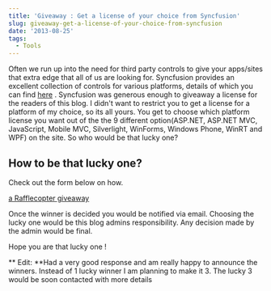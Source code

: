 ```yaml
---
title: 'Giveaway : Get a license of your choice from Syncfusion'
slug: giveaway-get-a-license-of-your-choice-from-syncfusion
date: '2013-08-25'
tags:
  - Tools
---
```

Often we run up into the need for third party controls to give your apps/sites that extra edge that all of us are looking for. Syncfusion provides an excellent collection of controls for various platforms, details of which you can find [here](http://www.syncfusion.com/products?UTM_medium=rahulblogreview) . Syncfusion was generous enough to giveaway a license for the readers of this blog. I didn't want to restrict you to get a license for a platform of my choice, so its all yours. You get to choose which platform license you want out of the the 9 different option(ASP.NET, ASP.NET MVC, JavaScript, Mobile MVC, Silverlight, WinForms, Windows Phone, WinRT and WPF) on the site. So who would be that lucky one?

## **How to be that lucky one?**

Check out the form below on how.

[a Rafflecopter giveaway](http://www.rafflecopter.com/rafl/display/52158e0/)  

Once the winner is decided you would be notified via email. Choosing the lucky one would be this blog admins responsibility. Any decision made by the admin would be final.

Hope you are that lucky one !

\*\* Edit: \*\*Had a very good response and am really happy to announce the winners. Instead of 1 lucky winner I am planning to make it 3. The lucky 3 would be soon contacted with more details
